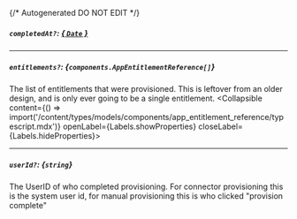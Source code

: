 {/* Autogenerated DO NOT EDIT  */}

##### `completedAt?`: [*{ `Date` }*](https://developer.mozilla.org/en-US/docs/Web/JavaScript/Reference/Global_Objects/Date)

---
##### `entitlements?`: *{`components.AppEntitlementReference[]`}*
The list of entitlements that were provisioned. This is leftover from an older design, and is only ever going to be a single entitlement.
<Collapsible content={() => import('/content/types/models/components/app_entitlement_reference/typescript.mdx')} openLabel={Labels.showProperties} closeLabel={Labels.hideProperties}>
</Collapsible>

---
##### `userId?`: *{`string`}*
The UserID of who completed provisioning. For connector provisioning this is the system user id, for manual provisioning this is who clicked "provision complete"


